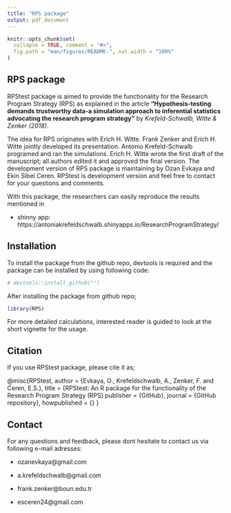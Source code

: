 ```yaml
---
title: "RPS package"
output: pdf_document
---
```


<!-- README.md is generated from README.Rmd. Please edit that file -->

```r
knitr::opts_chunk$set(
  collapse = TRUE, comment = "#>",
  fig.path = "man/figures/README-", out.width = "100%"
)
```

## RPS package

RPStest package is aimed to provide the functionality for the Research Program Strategy (RPS) as explained in the article **"Hypothesis-testing demands trustworthy data-a simulation approach to inferential statistics advocating the research program strategy"** by *Krefeld-Schwalb, Witte & Zenker (2018)*. 

The idea for RPS originates with Erich H. Witte. Frank Zenker and Erich H. Witte jointly developed its presentation. Antonio Krefeld-Schwalb programed and ran the simulations. Erich H. Witte wrote the first draft of the manuscript; all authors edited it and approved the final version. The development version of RPS package is maintaining by Ozan Evkaya and Ekin Sibel Ceren. RPStest is development version and feel free to contact for your questions and comments. 

With this package, the researchers can easily reproduce the results mentioned in 

- shinny app: https://antoniakrefeldschwalb.shinyapps.io/ResearchProgramStrategy/

## Installation 

To install the package from the github repo, devtools is required and the package can be installed by using following code:

```r
# devtools::install_github("")
```

After installing the package from github repo; 

```r
library(RPS)
```

For more detailed calculations, interested reader is guided to look at the short vignette for the usage.

## Citation 

If you use RPStest package, please cite it as;

@misc{RPStest, 
  author = {Evkaya, O., Krefeldschwalb, A., Zenker, F. and Ceren, E.S.},
  title = {RPStest: An R package for the functionality of the Research Program Strategy (RPS)
  publisher = {GitHub},
  journal = {GitHub repository},
  howpublished = {\url{}}
}

## Contact 

For any questions and feedback, please dont hesitate to contact us via following e-mail adresses:

* ozanevkaya@gmail.com

* a.krefeldschwalb@gmail.com

* frank.zenker@boun.edu.tr

* esceren24@gmail.com






